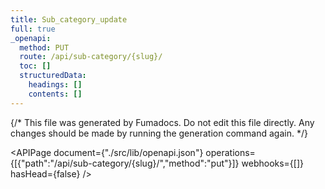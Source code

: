 ```yaml
---
title: Sub_category_update
full: true
_openapi:
  method: PUT
  route: /api/sub-category/{slug}/
  toc: []
  structuredData:
    headings: []
    contents: []
---
```

{/* This file was generated by Fumadocs. Do not edit this file directly. Any changes should be made by running the generation command again. */\}

<APIPage document={"./src/lib/openapi.json"} operations={[{"path":"/api/sub-category/{slug}/","method":"put"}]} webhooks={[]} hasHead={false} />

